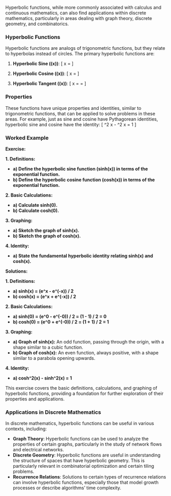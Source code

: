 Hyperbolic functions, while more commonly associated with calculus and continuous mathematics, can also find applications within discrete mathematics, particularly in areas dealing with graph theory, discrete geometry, and combinatorics.

### Hyperbolic Functions
Hyperbolic functions are analogs of trigonometric functions, but they relate to hyperbolas instead of circles. The primary hyperbolic functions are:

1. **Hyperbolic Sine (\(\sinh x\))**:
   \[
   \sinh x = \frac{e^x - e^{-x}}{2}
   \]

2. **Hyperbolic Cosine (\(\cosh x\))**:
   \[
   \cosh x = \frac{e^x + e^{-x}}{2}
   \]

3. **Hyperbolic Tangent (\(\tanh x\))**:
   \[
   \tanh x = \frac{\sinh x}{\cosh x} = \frac{e^x - e^{-x}}{e^x + e^{-x}}
   \]

### Properties

These functions have unique properties and identities, similar to trigonometric functions, that can be applied to solve problems in these areas. 
For example, just as sine and cosine have Pythagorean identities, hyperbolic sine and cosine have the identity:
\[
\cosh^2 x - \sinh^2 x = 1
\]


### Worked Example

**Exercise:**

**1. Definitions:**

*   **a) Define the hyperbolic sine function (sinh(x)) in terms of the exponential function.**
*   **b) Define the hyperbolic cosine function (cosh(x)) in terms of the exponential function.**

**2. Basic Calculations:**

*   **a) Calculate sinh(0).**
*   **b) Calculate cosh(0).**

**3. Graphing:**

*   **a) Sketch the graph of sinh(x).**
*   **b) Sketch the graph of cosh(x).**

**4. Identity:**

*   **a) State the fundamental hyperbolic identity relating sinh(x) and cosh(x).**

**Solutions:**

**1. Definitions:**

*   **a) sinh(x) = (e^x - e^(-x)) / 2**
*   **b) cosh(x) = (e^x + e^(-x)) / 2**

**2. Basic Calculations:**

*   **a) sinh(0) = (e^0 - e^(-0)) / 2 = (1 - 1) / 2 = 0**
*   **b) cosh(0) = (e^0 + e^(-0)) / 2 = (1 + 1) / 2 = 1**

**3. Graphing:**

*   **a) Graph of sinh(x):** An odd function, passing through the origin, with a shape similar to a cubic function.
*   **b) Graph of cosh(x):** An even function, always positive, with a shape similar to a parabola opening upwards.

**4. Identity:**

*   **a) cosh^2(x) - sinh^2(x) = 1**

This exercise covers the basic definitions, calculations, and graphing of hyperbolic functions, providing a foundation for further exploration of their properties and applications.


### Applications in Discrete Mathematics
In discrete mathematics, hyperbolic functions can be useful in various contexts, including:

- **Graph Theory**: Hyperbolic functions can be used to analyze the properties of certain graphs, particularly in the study of network flows and electrical networks.
- **Discrete Geometry**: Hyperbolic functions are useful in understanding the structure of spaces that have hyperbolic geometry. This is particularly relevant in combinatorial optimization and certain tiling problems.
- **Recurrence Relations**: Solutions to certain types of recurrence relations can involve hyperbolic functions, especially those that model growth processes or describe algorithms' time complexity.

